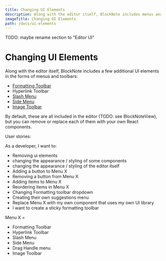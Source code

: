 ```yaml
---
title: Changing UI Elements
description: Along with the editor itself, BlockNote includes menus and toolbars which you can replace or remove.
imageTitle: Changing UI Elements
path: /docs/ui-elements
---
```



TODO: maybe rename section to "Editor UI"

# Changing UI Elements

Along with the editor itself, BlockNote includes a few additional UI elements in the forms of menus and toolbars:

- [Formatting Toolbar](/docs/formatting-toolbar)
- Hyperlink Toolbar
- [Slash Menu](/docs/slash-menu)
- [Side Menu](/docs/side-menu)
- [Image Toolbar](/docs/image-toolbar)

By default, these are all included in the editor (TODO: see BlockNoteView), but you can remove or replace each of them with your own React components.

User stories:

As a developer, I want to:

- Removing ui elements
- changing the appearance / styling of some components
- changing the appearance / styling of the editor itself
- Adding a button to Menu X
- Removing a button from Menu X
- Adding items to Menu X
- Reordering items in Menu X
- Changing Formatting toolbar dropdown
- Creating their own suggestions menu
- Replace Menu X with my own component that uses my own UI library
- I want to create a sticky formatting toolbar


Menu X = 
- Formatting Toolbar
- Hyperlink Toolbar
- Slash Menu
- Side Menu
- Drag Handle menu
- Image Toolbar


